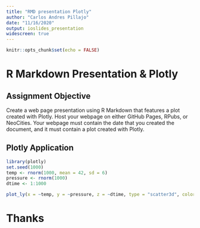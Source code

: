 ```yaml
---
title: "RMD presentation Plotly"
author: "Carlos Andres Pillajo"
date: "11/16/2020"
output: ioslides_presentation
widescreen: true
---
```


```r
knitr::opts_chunk$set(echo = FALSE)
```

# R Markdown Presentation & Plotly

## Assignment Objective

Create a web page presentation using R Markdown that features a plot created with Plotly. Host your webpage on either GitHub Pages, RPubs, or NeoCities. Your webpage must contain the date that you created the document, and it must contain a plot created with Plotly. 

## Plotly Application {.smaller}
```r
library(plotly)
set.seed(1000)
temp <- rnorm(1000, mean = 42, sd = 6)
pressure <- rnorm(1000)
dtime <- 1:1000
```
```r
plot_ly(x = ~temp, y = ~pressure, z = ~dtime, type = "scatter3d", color = ~temp, mode = 'markers')
```

# Thanks


